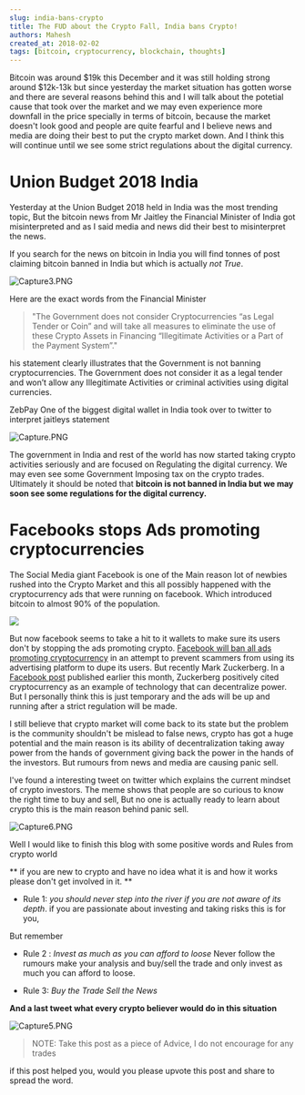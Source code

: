 ```yaml
---
slug: india-bans-crypto
title: The FUD about the Crypto Fall, India bans Crypto!
authors: Mahesh
created_at: 2018-02-02
tags: [bitcoin, cryptocurrency, blockchain, thoughts]
---
```


<!-- truncate -->

Bitcoin was around $19k this December and it was still holding strong around $12k-13k but since yesterday the market situation has gotten worse and there are several reasons behind this and I will talk about the potetial cause that took over the market and we may even experience more downfall in the price specially in terms of bitcoin, because the market doesn't look good and people are quite fearful and I believe news and media are doing their best to put the crypto market down. And I think this will continue until we see some strict regulations about the digital currency.

# Union Budget 2018 India

Yesterday at the Union Budget 2018 held in India was the most trending topic, But the bitcoin news from Mr Jaitley the Financial Minister of India got misinterpreted and as I said media and news did their best to misinterpret the news.

If you search for the news on bitcoin in India you will find tonnes of post claiming bitcoin banned in India but which is actually _not True_.

![Capture3.PNG](https://steemitimages.com/DQmVsggCtwQwrFsRLkz6UBoFu4ToRLEcmkRX2FgZrR5RtHQ/Capture3.PNG)

Here are the exact words from the Financial Minister

> "The Government does not consider Cryptocurrencies “as Legal Tender or Coin” and will take all measures to eliminate the use of these Crypto Assets in Financing “Illegitimate Activities or a Part of the Payment System”."

his statement clearly illustrates that the Government is not banning cryptocurrencies. The Government does not consider it as a legal tender and won’t allow any Illegitimate Activities or criminal activities using digital currencies.

ZebPay One of the biggest digital wallet in India took over to twitter to interpret jaitleys statement

![Capture.PNG](https://steemitimages.com/DQmWK359wdwW8FhCWFvhjdhCcwPG3B5wTF3PSBiPnduxA65/Capture.PNG)

The government in India and rest of the world has now started taking crypto activities seriously and are focused on Regulating the digital currency. We may even see some Government Imposing tax on the crypto trades. Ultimately it should be noted that **bitcoin is not banned in India but we may soon see some regulations for the digital currency.**

# Facebooks stops Ads promoting cryptocurrencies

The Social Media giant Facebook is one of the Main reason lot of newbies rushed into the Crypto Market and this all possibly happened with the cryptocurrency ads that were running on facebook. Which introduced bitcoin to almost 90% of the population.

![](https://steemitimages.com/DQmYVHfNU4DRcLkCuEFZpjvQ2fq2adaraA22czrQFHGsX6p/image.png)

But now facebook seems to take a hit to it wallets to make sure its users don't by stopping the ads promoting crypto. [Facebook will ban all ads promoting cryptocurrency](https://www.facebook.com/business/news/new-ads-policy-improving-integrity-and-security-of-financial-product-and-services-ads) in an attempt to prevent scammers from using its advertising platform to dupe its users. But recently Mark Zuckerberg. In a [Facebook post](https://www.facebook.com/zuck/posts/10104380170714571?pnref=story) published earlier this month, Zuckerberg positively cited cryptocurrency as an example of technology that can decentralize power. But I personally think this is just temporary and the ads will be up and running after a strict regulation will be made.

I still believe that crypto market will come back to its state but the problem is the community shouldn't be mislead to false news, crypto has got a huge potential and the main reason is its ability of decentralization taking away power from the hands of government giving back the power in the hands of the investors. But rumours from news and media are causing panic sell.

I've found a interesting tweet on twitter which explains the current mindset of crypto investors. The meme shows that people are so curious to know the right time to buy and sell, But no one is actually ready to learn about crypto this is the main reason behind panic sell.

![Capture6.PNG](https://steemitimages.com/DQmWb5M2Yt3qLcoCxUBhwokQUGShBR9nEXdW8WbV7ohuesr/Capture6.PNG)

Well I would like to finish this blog with some positive words and Rules from crypto world

** if you are new to crypto and have no idea what it is and how it works please don't get involved in it. **

- Rule 1: _you should never step into the river if you are not aware of its depth_. if you are passionate about investing and taking risks this is for you,

But remember

- Rule 2 : _Invest as much as you can afford to loose_
  Never follow the rumours make your analysis and buy/sell the trade and only invest as much you can afford to loose.

- Rule 3: _Buy the Trade Sell the News_

**And a last tweet what every crypto believer would do in this situation**

![Capture5.PNG](https://steemitimages.com/DQmf1XKzFNQYRmA5AiwZGHfdnVAJYD7iHuasiUWoNbtWJsP/Capture5.PNG)


> NOTE: Take this post as a piece of Advice, I do not encourage for any trades

if this post helped you, would you please upvote this post and share to spread the word.
